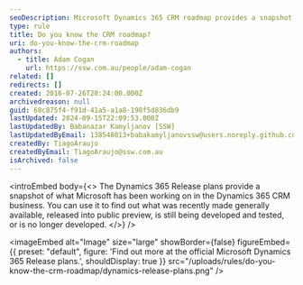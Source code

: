 ```yaml
---
seoDescription: Microsoft Dynamics 365 CRM roadmap provides a snapshot of recent developments, public previews, and future plans for the business.
type: rule
title: Do you know the CRM roadmap?
uri: do-you-know-the-crm-roadmap
authors:
  - title: Adam Cogan
    url: https://ssw.com.au/people/adam-cogan
related: []
redirects: []
created: 2016-07-26T20:24:00.000Z
archivedreason: null
guid: 68c875f4-f91d-41a5-a1a8-198f5d836db9
lastUpdated: 2024-09-15T22:09:53.000Z
lastUpdatedBy: Babanazar Kamyljanov [SSW]
lastUpdatedByEmail: 138548013+babakamyljanovssw@users.noreply.github.com
createdBy: TiagoAraujo
createdByEmail: TiagoAraujo@ssw.com.au
isArchived: false
---
```


<introEmbed
  body={<>
The Dynamics 365 Release plans provide a snapshot of what Microsoft has been working on in the Dynamics 365 CRM business. You can use it to find out what was recently made generally available, released into public preview, is still being developed and tested, or is no longer developed.
  </>}
/>

<imageEmbed
  alt="Image"
  size="large"
  showBorder={false}
  figureEmbed={{
    preset: "default",
    figure: 'Find out more at the official Microsoft Dynamics 365 Release plans.',
    shouldDisplay: true
  }}
  src="/uploads/rules/do-you-know-the-crm-roadmap/dynamics-release-plans.png"
/>
